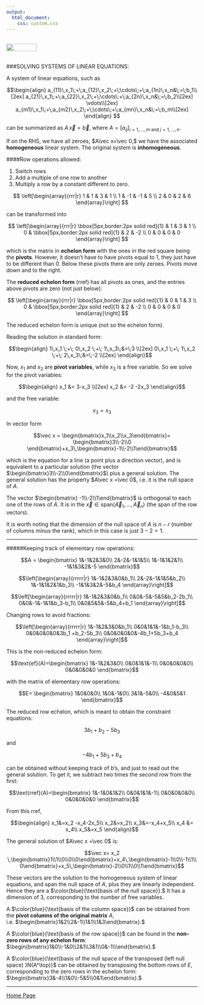 ```yaml
---
output: 
  html_document:
    css: custom.css
---
```


<br>
<a href="http://rinterested.github.io/statistics/index.html">
<img HEIGHT="20" WIDTH="80" src="https://cloud.githubusercontent.com/assets/9312897/10556783/a27a26fa-745c-11e5-9b1a-2d5bd737387a.PNG"></a>
<br><br>

###SOLVING SYSTEMS OF LINEAR EQUATIONS:
<br>

A system of linear equations, such as

$$\begin{align}
a_{11}\,x_1\;+\;a_{12}\,x_2\;+\;\cdots\;+\;a_{1n}\,x_n&\;=\;b_1\\[2ex]
a_{21}\,x_1\;+\;a_{22}\,x_2\;+\;\cdots\;+\;a_{2n}\,x_n&\;=\;b_2\\[2ex]
\vdots\\[2ex]
a_{m1}\,x_1\;+\;a_{m2}\,x_2\;+\;\cdots\;+\;a_{mn}\,x_n&\;=\;b_m\\[2ex]
\end{align}
$$

can be summarized as $A\,\vec x =\vec b,$ where $A =\left [ a_{ij} \right ]_{i=1,\dots,m\text{ and }j=1,\dots,n}.$

If on the RHS, we have all zeroes, $A\vec x=\vec 0,$ we have the associated **homogeneous** linear system. The original system is **inhomogeneous**.

####Row operations allowed:

1. Switch rows
2. Add a multiple of one row to another
3. Multiply a row by a constant different to zero.

$$
  \left[\begin{array}{rrr|r}
    1 & 1 & 3 & 1 \\
    1 & -1 & -1 & 5 \\
    2 & 0 & 2 & 6
  \end{array}\right]
$$

can be transformed into

$$
  \left[\begin{array}{rrr|r}
    \bbox[5px,border:2px solid red]{1} & 1 & 3 & 1 \\
    0 & \bbox[5px,border:2px solid red]{1} & 2 & -2 \\
    0 & 0 & 0 & 0
  \end{array}\right]
$$

which is the matrix in **echelon form** with the ones in the red square being the **pivots**. However, it doesn't have to have pivots equal to $1,$ they just have to be different than $0.$ Below these pivots there are only zeroes. Pivots move down and to the right.

The **reduced echelon form** $(\text{rref})$ has all pivots as ones, and the entries above pivots are zero (not just below):

$$
  \left[\begin{array}{rrr|r}
    \bbox[5px,border:2px solid red]{1} & 0 & 1 & 3 \\
    0 & \bbox[5px,border:2px solid red]{1} & 2 & -2 \\
    0 & 0 & 0 & 0
  \end{array}\right]
$$

The reduced echelon form is unique (not so the echelon form).

Reading the solution in standard form:

$$\begin{align}
1\,x_1 \;+\; 0\,x_2 \;+\; 1\,x_3\;&=\;3 \\[2ex]
0\,x_1 \;+\; 1\,x_2 \;+\; 2\,x_3\;&=\;-2 \\[2ex]
\end{align}$$

Now, $x_1$ and $x_2$ are **pivot variables**, while $x_3$ is a free variable. So we solve for the pivot variables:

$$\begin{align}
x_1 &= 3-x_3 \\[2ex]
x_2 &= -2 -2x_3
\end{align}$$

and the free variable:

$$x_3 = x_3$$

In vector form

$$\vec x = \begin{bmatrix}x_1\\x_2\\x_3\end{bmatrix}= \begin{bmatrix}3\\-2\\0 \end{bmatrix}+x_3\,\begin{bmatrix}-1\\-2\\1\end{bmatrix}$$

which is the equation for a line (a point plus a direction vector), and is equivalent to a particular solution (the vector $\begin{bmatrix}3\\-2\\0\end{bmatrix}$) plus a general solution. The general solution has the property $A\vec x =\vec 0$, i.e. it is the null space of $A.$

The vector $\begin{bmatrix} -1\\-2\\1\end{bmatrix}$ is orthogonal to each one of the rows of $A.$ It is in the $\vec x \in \text{span}\left(\vec A_1,\dots,\vec A_n \right)$ (the span of the row vectors).

It is worth noting that the dimension of the null space of $A$ is $n-r$ (number of columns minus the rank), which in this case is just $3-2=1.$

---

#####Keeping track of elementary row operations:

$$A = \begin{bmatrix}
1&-1&2&3&0\\
2&-2&-1&1&5\\
1&-1&1&2&1\\
-1&1&3&2&-5
\end{bmatrix}$$

$$\left[\begin{array}{rrrrr|r}
1&-1&2&3&0&b_1\\
2&-2&-1&1&5&b_2\\
1&-1&1&2&1&b_3\\
-1&1&3&2&-5&b_4
\end{array}\right]$$

$$\left[\begin{array}{rrrrr|r}
1&-1&2&3&0&b_1\\
0&0&-5&-5&5&b_2-2b_1\\
0&0&-1&-1&1&b_3-b_1\\
0&0&5&5&-5&b_4+b_1
\end{array}\right]$$

Changing rows to avoid fractions:

$$\left[\begin{array}{rrrrr|r}
1&-1&2&3&0&b_1\\
0&0&1&1&-1&b_1-b_3\\
0&0&0&0&0&3b_1 +b_2-5b_3\\
0&0&0&0&0&-4b_1+5b_3+b_4
\end{array}\right]$$

This is the non-reduced echelon form:

$$\text{ef}(A)=\begin{bmatrix}
1&-1&2&3&0\\
0&0&1&1&-1\\
0&0&0&0&0\\
0&0&0&0&0
\end{bmatrix}$$

with the matrix of elementary row operations:

$$E= \begin{bmatrix}
1&0&0&0\\
1&0&-1&0\\
3&1&-5&0\\
-4&0&5&1
\end{bmatrix}$$

The reduced row echelon, which is meant to obtain the constraint equations:

$$3b_1 +b_2-5b_3$$

and

$$-4b_1+5b_3+b_4$$

can be obtained without keeping track of $b$'s, and just to read out the general solution. To get it, we subtract two times the second row from the first:

$$\text{rref}(A)=\begin{bmatrix}
1&-1&0&1&2\\
0&0&1&1&-1\\
0&0&0&0&0\\
0&0&0&0&0
\end{bmatrix}$$

From this rref,

$$\begin{align}
x_1&=x_2 -x_4-2x_5\\
x_2&=x_2\\
x_3&=-x_4+x_5\\
x_4 &= x_4\\
x_5&=x_5
\end{align}$$

The general solution of $A\vec x =\vec 0$ is:

$$\vec x= x_2 \,\begin{bmatrix}1\\1\\0\\0\\0\end{bmatrix}+x_4\,\begin{bmatrix}-1\\0\\-1\\1\\0\end{bmatrix}+x_5\,\begin{bmatrix}-2\\0\\1\\0\\1\end{bmatrix}$$

These vectors are the solution to the homogeneous system of linear equations, and span the null space of $A$, plus they are linearly independent. Hence they are a $\color{blue}{\text{basis of the null space}}.$ It has a dimension of $3$, corresponding to the number of free variables.

A $\color{blue}{\text{basis of the column space}}$ can be obtained from the **pivot columns of the original matrix** $A,$ i.e. $\begin{bmatrix}1&2\\2&-1\\1&1\\1&3\end{bmatrix}.$

A $\color{blue}{\text{basis of the row space}}$ can be found in the **non-zero rows of any echelon form**: $\begin{bmatrix}1&0\\-1&0\\2&1\\3&1\\0&-1\\\end{bmatrix}.$ 

A $\color{blue}{\text{basis of the null space of the transposed (left null space) }N(A^\top)}$ can be obtained by transposing the bottom rows of $E$, corresponding to the zero rows in the echelon form: $\begin{bmatrix}3&-4\\1&0\\-5&5\\0&1\end{bmatrix}.$

---

<a href="http://rinterested.github.io/statistics/index.html">Home Page</a>
